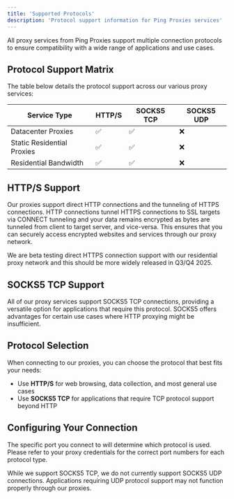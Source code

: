 ```yaml
---
title: 'Supported Protocols'
description: 'Protocol support information for Ping Proxies services'
---
```


All proxy services from Ping Proxies support multiple connection protocols to ensure compatibility with a wide range of applications and use cases.

## Protocol Support Matrix

The table below details the protocol support across our various proxy services:

| Service Type | HTTP/S | SOCKS5 TCP | SOCKS5 UDP |
|--------------|--------|------------|------------|
| Datacenter Proxies | ✅ | ✅ | ❌ |
| Static Residential Proxies | ✅ | ✅ | ❌ |
| Residential Bandwidth | ✅ | ✅ | ❌ |

## HTTP/S Support

Our proxies support direct HTTP connections and the tunneling of HTTPS connections. HTTP connections tunnel HTTPS connections to SSL targets via CONNECT tunneling and your data remains encrypted as bytes are tunneled from client to target server, and vice-versa. This ensures that you can securely access encrypted websites and services through our proxy network.

We are beta testing direct HTTPS connection support with our residential proxy network and this should be more widely released in Q3/Q4 2025.

## SOCKS5 TCP Support

All of our proxy services support SOCKS5 TCP connections, providing a versatile option for applications that require this protocol. SOCKS5 offers advantages for certain use cases where HTTP proxying might be insufficient.

## Protocol Selection

When connecting to our proxies, you can choose the protocol that best fits your needs:

- Use **HTTP/S** for web browsing, data collection, and most general use cases
- Use **SOCKS5 TCP** for applications that require TCP protocol support beyond HTTP

## Configuring Your Connection

The specific port you connect to will determine which protocol is used. Please refer to your proxy credentials for the correct port numbers for each protocol type.

<Note>
  While we support SOCKS5 TCP, we do not currently support SOCKS5 UDP connections. Applications requiring UDP protocol support may not function properly through our proxies.
</Note>